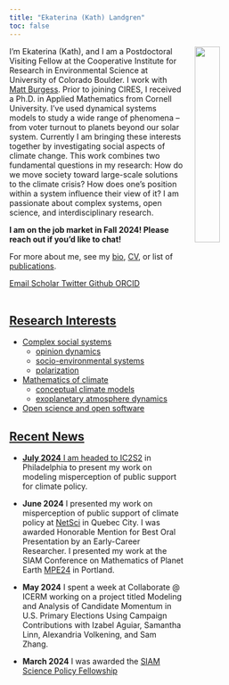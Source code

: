 ```yaml
---
title: "Ekaterina (Kath) Landgren"
toc: false
---
```


<img src="/assets/images/headshot.jpg" width="30%" hspace="20" align="right">
I'm Ekaterina (Kath),  and I am a Postdoctoral Visiting Fellow at the Cooperative Institute for Research in Environmental Science at University of Colorado Boulder. I work with [Matt Burgess](https://www.mattgburgess.ca). Prior to joining CIRES, I received a Ph.D. in Applied Mathematics from Cornell University. I've used dynamical systems models to study a wide range of phenomena -- from voter turnout to planets beyond our solar system.  Currently I am bringing these interests together by investigating social aspects of climate change. This work combines two fundamental questions in my research: How do we move society toward large-scale solutions to the climate crisis? How does one’s position within a system influence their view of it? I am passionate about complex systems, open science, and interdisciplinary research.

**I am on the job market in Fall 2024! Please reach out if you'd like to chat!**

For more about me, see my [bio](/pages/about.qmd), [CV](/assets/docs/CV.pdf), or list of [publications](/pages/publications.qmd). 

::: {.column-page-inset .text-center}
```{=html}
<a class="btn btn-outline-dark", href="mailto:nicholas.landry@virginia.edu" target="_blank" rel="noopener noreferrer">
    <i class="ai bi-envelope" role='img' aria-label='Email'></i> Email
</a>
<a class="btn btn-outline-dark", href="https://scholar.google.com/citations?user=pu9BpO0AAAAJ&hl" target="_blank" rel="noopener noreferrer">
    <i class="ai ai-google-scholar" role='img' aria-label='Google Scholar'></i> Scholar
</a>
<a class="btn btn-outline-dark", href="https://twitter.com/appliedkath" target="_blank" rel="noopener noreferrer">
    <i class="bi bi-twitter" role='img' aria-label='Twitter'></i> Twitter
</a>
<a class="btn btn-outline-dark", href="https://github.com/kathlandgren" target="_blank" rel="noopener noreferrer">
    <i class="bi bi-github" role='img' aria-label='Github'></i> Github
</a>
<a class="btn btn-outline-dark", href="https://orcid.org/0000-0001-6029-5216" target="_blank" rel="noopener noreferrer">
    <i class="ai ai-orcid" role='img' aria-label='ORCID'></i> ORCID

<br>
<br>
```
:::

## Research Interests
* Complex social systems
    + opinion dynamics
    + socio-environmental systems
    + polarization

* Mathematics of climate 
    + conceptual climate models 
    + exoplanetary atmosphere dynamics

* Open science and open software

## Recent News

* **July 2024** 
I am headed to [IC2S2](https://ic2s2-2024.org/topics) in Philadelphia to present my work on modeling misperception of public support for climate policy.

* **June 2024**
I presented my work on misperception of public support of climate policy at [NetSci](https://netsci2024.com) in Quebec City. I was awarded Honorable Mention for Best Oral Presentation by an Early-Career Researcher. 
I presented my work at the SIAM Conference on Mathematics of Planet Earth [MPE24](https://www.siam.org/conferences/cm/conference/mpe24) in Portland.

* **May 2024** I spent a week at Collaborate @ ICERM working on a project titled Modeling and Analysis of Candidate Momentum in U.S. Primary Elections Using Campaign Contributions with Izabel Aguiar, Samantha Linn, Alexandria Volkening, and Sam Zhang.

* **March 2024** I was awarded the [SIAM Science Policy Fellowship](https://sinews.siam.org/Details-Page/2024-siam-science-policy-fellows)

​